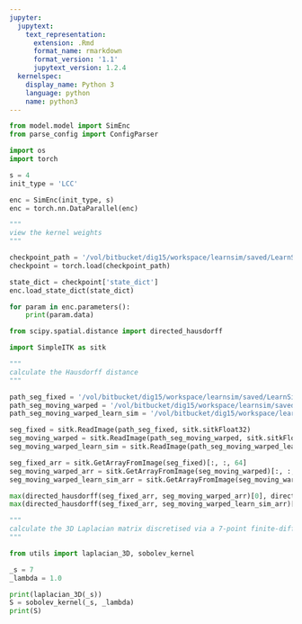 ```yaml
---
jupyter:
  jupytext:
    text_representation:
      extension: .Rmd
      format_name: rmarkdown
      format_version: '1.1'
      jupytext_version: 1.2.4
  kernelspec:
    display_name: Python 3
    language: python
    name: python3
---
```


```python
from model.model import SimEnc
from parse_config import ConfigParser

import os
import torch
```

```python
s = 4
init_type = 'LCC'

enc = SimEnc(init_type, s)
enc = torch.nn.DataParallel(enc)
```

```python
"""
view the kernel weights
"""

checkpoint_path = '/vol/bitbucket/dig15/workspace/learnsim/saved/LearnSim/0102_175515/models/checkpoint-epoch200.pth'
checkpoint = torch.load(checkpoint_path)

state_dict = checkpoint['state_dict']
enc.load_state_dict(state_dict)
```

```python
for param in enc.parameters():
    print(param.data)
```

```python
from scipy.spatial.distance import directed_hausdorff

import SimpleITK as sitk
```

```python
"""
calculate the Hausdorff distance
"""

path_seg_fixed = '/vol/bitbucket/dig15/workspace/learnsim/saved/LearnSim/0118_183626/images/segs/seg_fixed_0.nii.gz'
path_seg_moving_warped = '/vol/bitbucket/dig15/workspace/learnsim/saved/LearnSim/0118_183626/images/segs/seg_moving_warped_0.nii.gz'
path_seg_moving_warped_learn_sim = '/vol/bitbucket/dig15/workspace/learnsim/saved/LearnSim/0118_183711/images/segs/seg_moving_warped_0.nii.gz'
```

```python
seg_fixed = sitk.ReadImage(path_seg_fixed, sitk.sitkFloat32)
seg_moving_warped = sitk.ReadImage(path_seg_moving_warped, sitk.sitkFloat32)
seg_moving_warped_learn_sim = sitk.ReadImage(path_seg_moving_warped_learn_sim, sitk.sitkFloat32)
```

```python
seg_fixed_arr = sitk.GetArrayFromImage(seg_fixed)[:, :, 64]
seg_moving_warped_arr = sitk.GetArrayFromImage(seg_moving_warped)[:, :, 64]
seg_moving_warped_learn_sim_arr = sitk.GetArrayFromImage(seg_moving_warped_learn_sim)[:, :, 64]
```

```python
max(directed_hausdorff(seg_fixed_arr, seg_moving_warped_arr)[0], directed_hausdorff(seg_moving_warped_arr, seg_fixed_arr)[0])
max(directed_hausdorff(seg_fixed_arr, seg_moving_warped_learn_sim_arr)[0], directed_hausdorff(seg_moving_warped_learn_sim_arr, seg_fixed_arr)[0])
```

```python
"""
calculate the 3D Laplacian matrix discretised via a 7-point finite-difference stencil
"""

from utils import laplacian_3D, sobolev_kernel

_s = 7
_lambda = 1.0

print(laplacian_3D(_s))
S = sobolev_kernel(_s, _lambda)
print(S)
```

```python

```
